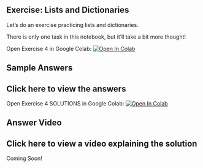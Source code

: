 ## Exercise: Lists and Dictionaries

Let's do an exercise practicing lists and dictionaries.

There is only one task in this notebook, but it’ll take a bit more thought!

Open Exercise 4 in Google Colab: <a target="_blank" href="https://colab.research.google.com/github/hsma-programme/h6_1e_python_part_1/blob/main/1e_python_programming_part_1/1e_4.ipynb">
  <img src="https://colab.research.google.com/assets/colab-badge.svg" alt="Open In Colab"/>
</a>

## Sample Answers

:::{.callout-tip collapse="true"}
# Click here to view the answers
Open Exercise 4 SOLUTIONS in Google Colab: <a target="_blank" href="https://colab.research.google.com/github/hsma-programme/h6_1e_python_part_1/blob/main/1e_python_programming_part_1/solutions/1e_4_solution.ipynb">
  <img src="https://colab.research.google.com/assets/colab-badge.svg" alt="Open In Colab"/>
</a>
:::

## Answer Video

:::{.callout-tip collapse="true"}
# Click here to view a video explaining the solution
Coming Soon!
:::
